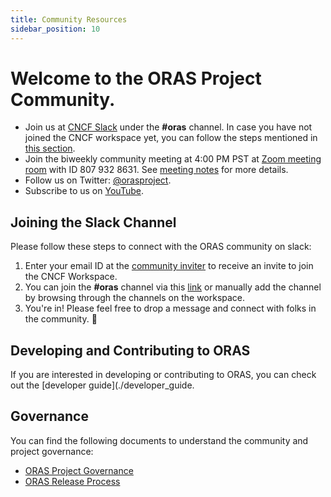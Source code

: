 ```yaml
---
title: Community Resources
sidebar_position: 10
---
```


# Welcome to the ORAS Project Community.

- Join us at [CNCF Slack](https://cloud-native.slack.com) under the **#oras** channel. In case you have not joined the CNCF workspace yet, you can follow the steps mentioned in [this section](#joining-the-slack-channel).
- Join the biweekly community meeting at 4:00 PM PST at [Zoom meeting room](https://zoom.us/j/8079328631?pwd=UzN0NUlmbmcvTTN5L0o5VUQ2YndyQT09) with ID 807 932 8631. See [meeting notes](https://hackmd.io/P-O6n222TcSMoJgHmTTduw?view) for more details.
- Follow us on Twitter: [@orasproject](https://twitter.com/orasproject).
- Subscribe to us on [YouTube](https://www.youtube.com/@cncforasproject).

## Joining the Slack Channel
Please follow these steps to connect with the ORAS community on slack:
1. Enter your email ID at the [community inviter](https://slack.cncf.io/) to receive an invite to join the CNCF Workspace.
2. You can join the **#oras** channel via this [link](https://cloud-native.slack.com/archives/CJ1KHJM5Z) or manually add the channel by browsing through the channels on the workspace.
3. You're in! Please feel free to drop a message and connect with folks in the community. 🙂

## Developing and Contributing to ORAS

If you are interested in developing or contributing to ORAS, you can check out the [developer guide](./developer_guide.

## Governance

You can find the following documents to understand the community and project governance:

- [ORAS Project Governance](https://github.com/oras-project/community/blob/main/governance/GOVERNANCE.md)
- [ORAS Release Process](https://github.com/oras-project/community/blob/main/governance/RELEASE-PROCESS.md)